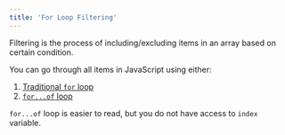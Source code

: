 ```yaml
---
title: 'For Loop Filtering'
---
```



Filtering is the process of including/excluding items in an array based on certain condition.

You can go through all items in JavaScript using either:

1. [Traditional `for` loop](https://developer.mozilla.org/en-US/docs/Web/JavaScript/Reference/Statements/for)
1. [`for...of` loop](https://developer.mozilla.org/en-US/docs/Web/JavaScript/Reference/Statements/for...of)

`for...of` loop is easier to read, but you do not have access to `index` variable.

<CodingExercises moduleName="becoming-js-data-wrangler" group="for-loop/filtering" />
